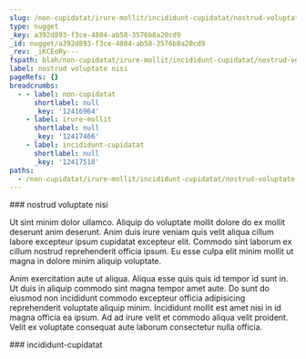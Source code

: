 ```yaml
---
slug: /non-cupidatat/irure-mollit/incididunt-cupidatat/nostrud-voluptate-nisi
type: nugget
_key: a392d893-f3ce-4804-ab58-3576b8a20cd9
_id: nugget/a392d893-f3ce-4804-ab58-3576b8a20cd9
_rev: _iKCEoRy---
fspath: blah/non-cupidatat/irure-mollit/incididunt-cupidatat/nostrud-voluptate-nisi.md
label: nostrud voluptate nisi
pageRefs: {}
breadcrumbs:
  - - label: non-cupidatat
      shortlabel: null
      _key: '12416964'
    - label: irure-mollit
      shortlabel: null
      _key: '12417466'
    - label: incididunt-cupidatat
      shortlabel: null
      _key: '12417518'
paths:
  - /non-cupidatat/irure-mollit/incididunt-cupidatat/nostrud-voluptate-nisi
---
```


<NuggetArea>
<Nugget slug="/non-cupidatat/irure-mollit/incididunt-cupidatat/nostrud-voluptate-nisi" type="nugget" _key="a392d893-f3ce-4804-ab58-3576b8a20cd9" _id="nugget/a392d893-f3ce-4804-ab58-3576b8a20cd9" _rev="_iKCEoRy---" fspath="blah/non-cupidatat/irure-mollit/incididunt-cupidatat/nostrud-voluptate-nisi.md" label="nostrud voluptate nisi" paths="/non-cupidatat/irure-mollit/incididunt-cupidatat/nostrud-voluptate-nisi">
<NuggetBody>
### nostrud voluptate nisi

Ut sint minim dolor ullamco. Aliquip do voluptate mollit dolore do ex mollit deserunt anim deserunt. Anim duis irure veniam quis velit aliqua cillum labore excepteur ipsum cupidatat excepteur elit. Commodo sint laborum ex cillum nostrud reprehenderit officia ipsum. Eu esse culpa elit minim mollit ut magna in dolore minim aliquip voluptate.

Anim exercitation aute ut aliqua. Aliqua esse quis quis id tempor id sunt in. Ut duis in aliquip commodo sint magna tempor amet aute. Do sunt do eiusmod non incididunt commodo excepteur officia adipisicing reprehenderit voluptate aliquip minim. Incididunt mollit est amet nisi in id magna officia ea ipsum. Ad ad irure velit et commodo aliqua velit proident. Velit ex voluptate consequat aute laborum consectetur nulla officia.

</NuggetBody>
<Breadcrumbs>
<Crumbs>
<Crumb _key="12416964" label="non-cupidatat" /><Crumb _key="12417466" label="irure-mollit" /><Crumb _key="12417518" label="incididunt-cupidatat" />
</Crumbs>
</Breadcrumbs>
</Nugget>

<NuggetsInbound>
</NuggetsInbound>
<NuggetsOutbound>
</NuggetsOutbound>
</NuggetArea>
<PassagesInbound>
<Passage direction="inbound" type="passage" _key="12417518" _id="passage/12417518" _rev="_iKCEoRu--_" label="incididunt-cupidatat" passage="incididunt-cupidatat" fspath="blah/non-cupidatat/irure-mollit/incididunt-cupidatat" paths="/non-cupidatat/irure-mollit/incididunt-cupidatat" slug="/non-cupidatat/irure-mollit/incididunt-cupidatat">
<NuggetBody>
### incididunt-cupidatat

</NuggetBody>
<Breadcrumbs>
<Crumbs>
<Crumb _key="12416964" label="non-cupidatat" /><Crumb _key="12417466" label="irure-mollit" />
</Crumbs>
</Breadcrumbs>
</Passage>

</PassagesInbound>
<PassagesOutbound>
</PassagesOutbound>